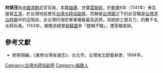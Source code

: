 '''林榮茂'''為[[中國|中國]][[清朝|清朝]]武官官員，本籍[[福建|福建]]。世襲[[雲騎尉|雲騎尉]]，於[[乾隆|乾隆]]6年（1741年）奉旨接替[[王清|王清]]，於台灣地區擔任[[台灣水師協|台灣水師協]][[副將|副將]]。而隸屬[[台灣鎮|台灣鎮]]之下的此官職是[[台灣清治時期|台灣清治時期]]中的這階段，全台灣的海防軍事層級最高武將，其統帥三營兵力，約數千名水師兵勇。1743年，被閩浙總督[[納蘇圖|納蘇圖]]參「婪贓不職」，遭革職查辦。

{{start box}}
{{s-before|[[王清|王清]]}}
{{s-title|[[台灣水師協|台灣水師協]][[副將|副將]]|1741年上任}}
{{s-after|[[施必功|施必功]]}}
{{end box}}

==參考文獻==
*劉寧顏編，《重修台灣省通志》，台北市，台灣省文獻委員會，1994年。

[[Category:台灣水師協副將|Category:台灣水師協副將]]
[[Category:福建人|Category:福建人]]
{{清朝人物小作品}}